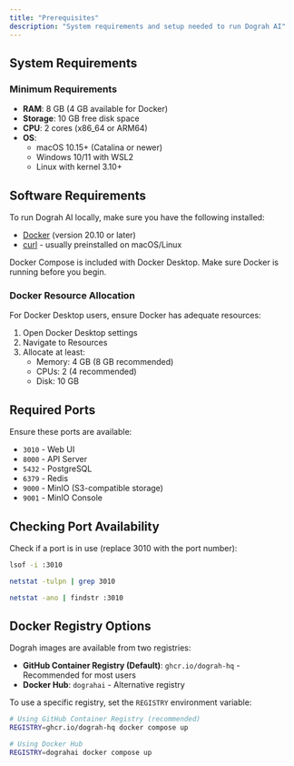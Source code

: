 ```yaml
---
title: "Prerequisites"
description: "System requirements and setup needed to run Dograh AI"
---
```


## System Requirements

### Minimum Requirements
- **RAM**: 8 GB (4 GB available for Docker)
- **Storage**: 10 GB free disk space
- **CPU**: 2 cores (x86_64 or ARM64)
- **OS**:
  - macOS 10.15+ (Catalina or newer)
  - Windows 10/11 with WSL2
  - Linux with kernel 3.10+

## Software Requirements

To run Dograh AI locally, make sure you have the following installed:

- [Docker](https://docs.docker.com/get-docker/) (version 20.10 or later)
- [curl](https://curl.se/download.html) - usually preinstalled on macOS/Linux

<Note>
Docker Compose is included with Docker Desktop. Make sure Docker is running before you begin.
</Note>

### Docker Resource Allocation

For Docker Desktop users, ensure Docker has adequate resources:

1. Open Docker Desktop settings
2. Navigate to Resources
3. Allocate at least:
   - Memory: 4 GB (8 GB recommended)
   - CPUs: 2 (4 recommended)
   - Disk: 10 GB

## Required Ports

Ensure these ports are available:

- `3010` - Web UI
- `8000` - API Server
- `5432` - PostgreSQL
- `6379` - Redis
- `9000` - MinIO (S3-compatible storage)
- `9001` - MinIO Console

## Checking Port Availability

Check if a port is in use (replace 3010 with the port number):

<CodeGroup>

```bash macOS/Linux
lsof -i :3010
```

```bash Linux (alternative)
netstat -tulpn | grep 3010
```

```bash Windows (PowerShell)
netstat -ano | findstr :3010
```

</CodeGroup>

## Docker Registry Options

Dograh images are available from two registries:

- **GitHub Container Registry (Default)**: `ghcr.io/dograh-hq` - Recommended for most users
- **Docker Hub**: `dograhai` - Alternative registry

To use a specific registry, set the `REGISTRY` environment variable:

```bash
# Using GitHub Container Registry (recommended)
REGISTRY=ghcr.io/dograh-hq docker compose up

# Using Docker Hub
REGISTRY=dograhai docker compose up
```
